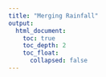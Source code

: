 ```yaml
---
title: "Merging Rainfall"
output:
  html_document:
    toc: true
    toc_depth: 2
    toc_float:
      collapsed: false
---
```


<!--
image dir /images/merging_data/merging_rainfall
-->
